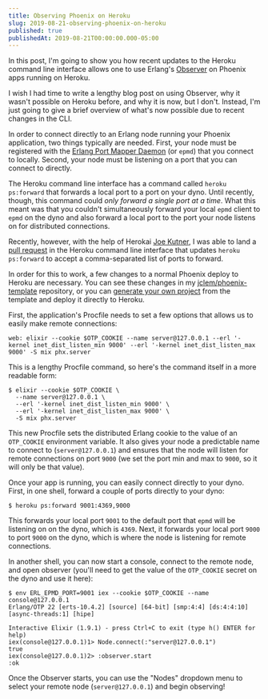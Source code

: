 ```yaml
---
title: Observing Phoenix on Heroku
slug: 2019-08-21-observing-phoenix-on-heroku
published: true
publishedAt: 2019-08-21T00:00:00.000-05:00
---
```


In this post, I'm going to show you how recent updates to the Heroku command
line interface allows one to use Erlang's
[Observer](http://erlang.org/doc/apps/observer/observer_ug.html) on Phoenix apps
running on Heroku.

I wish I had time to write a lengthy blog post on using Observer, why it wasn't
possible on Heroku before, and why it is now, but I don't. Instead, I'm just
going to give a brief overview of what's now possible due to recent changes in
the CLI.

In order to connect directly to an Erlang node running your Phoenix application,
two things typically are needed. First, your node must be registered with the
[Erlang Port Mapper Daemon](http://erlang.org/doc/man/epmd.html) (or `epmd`)
that you connect to locally. Second, your node must be listening on a port that
you can connect to directly.

The Heroku command line interface has a command called `heroku ps:forward` that
forwards a local port to a port on your dyno. Until recently, though, this
command could _only forward a single port at a time_. What this meant was that
you couldn't simultaneously forward your local `epmd` client to `epmd` on the
dyno and also forward a local port to the port your node listens on for
distributed connections.

Recently, however, with the help of Herokai [Joe
Kutner](https://github.com/jkutner), I was able to land a [pull
request](https://github.com/heroku/heroku-ps-exec/pull/16) in the Heroku command
line interface that updates `heroku ps:forward` to accept a comma-separated list
of ports to forward.

In order for this to work, a few changes to a normal Phoenix deploy to Heroku
are necessary. You can see these changes in my
[jclem/phoenix-template](https://github.com/jclem/phoenix-template) repository,
or you can [generate your own
project](https://github.com/jclem/phoenix-template/generate) from the template
and deploy it directly to Heroku.

First, the application's Procfile needs to set a few options that allows us to
easily make remote connections:

```text
web: elixir --cookie $OTP_COOKIE --name server@127.0.0.1 --erl '-kernel inet_dist_listen_min 9000' --erl '-kernel inet_dist_listen_max 9000' -S mix phx.server
```

This is a lengthy Procfile command, so here's the command itself in a more
readable form:

```shell
$ elixir --cookie $OTP_COOKIE \
  --name server@127.0.0.1 \
  --erl '-kernel inet_dist_listen_min 9000' \
  --erl '-kernel inet_dist_listen_max 9000' \
  -S mix phx.server
```

This new Procfile sets the distributed Erlang cookie to the value of an
`OTP_COOKIE` environment variable. It also gives your node a predictable name to
connect to (`server@127.0.0.1`) and ensures that the node will listen for remote
connections on port `9000` (we set the port min and max to `9000`, so it will
only be that value).

Once your app is running, you can easily connect directly to your dyno. First,
in one shell, forward a couple of ports directly to your dyno:

```shell
$ heroku ps:forward 9001:4369,9000
```

This forwards your local port `9001` to the default port that `epmd` will be
listening on on the dyno, which is `4369`. Next, it forwards your local port
`9000` to port `9000` on the dyno, which is where the node is listening for
remote connections.

In another shell, you can now start a console, connect to the remote node, and
open observer (you'll need to get the value of the `OTP_COOKIE` secret on the
dyno and use it here):

```shell
$ env ERL_EPMD_PORT=9001 iex --cookie $OTP_COOKIE --name console@127.0.0.1
Erlang/OTP 22 [erts-10.4.2] [source] [64-bit] [smp:4:4] [ds:4:4:10] [async-threads:1] [hipe]

Interactive Elixir (1.9.1) - press Ctrl+C to exit (type h() ENTER for help)
iex(console@127.0.0.1)1> Node.connect(:"server@127.0.0.1")
true
iex(console@127.0.0.1)2> :observer.start
:ok
```

Once the Observer starts, you can use the "Nodes" dropdown menu to select your
remote node (`server@127.0.0.1`) and begin observing!
